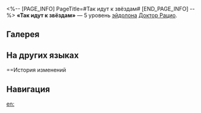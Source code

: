 <%-- [PAGE_INFO]
PageTitle=#Так идут к звёздам#
[END_PAGE_INFO] --%>
{{Эйдолон Инфобокс
|Название         = Так идут к звёздам
|Изображение      = Эйдолон Так идут к звёздам.png
|Персонаж         = Доктор Рацио
|Уровень          = 5
|Длительность     = 
|Описание         = Уровень навыка повышается на 2, максимальный уровень - 15. Уровень таланта повышается на 2, максимальный уровень - 15.
|Свойство1        = 
|Масштабирование1 = 
}}
'''«Так идут к звёздам»''' — 5 уровень [[эйдолон]]а [[Доктор Рацио]].

==Галерея==
{{Галерея|position=left|captionalign=center
|Персонаж Доктор Рацио Эйдолон 5.png|Осколок Эйдолона
}}

==На других языках==
{{На других языках
|en   = Sic Itur Ad Astra
|zhs  = 海阔舟无楫
|zht  = 海闊舟無楫
|ja   = {{Rubi|櫂|かい}}なき{{Rubi|舟|ふね}}に{{Rubi|海|うみ}}は{{Rubi|渡|わた}}れず
|ko   = 노 없는 배는 바다를 건널 수 없다
|es   = A la deriva en la inmensidad
|fr   = Sic Itur Ad Astra
|ru   = Так идут к звёздам
|th   = Sic Itur Ad Astra
|vi   = Biển Rộng Không Bóng Thuyền
|de   = Ruderlos auf dem Ozean
|id   = Sic Itur Ad Astra
|pt   = Sic Itur Ad Astra
}}

==История изменений
{{История изменений|3.5}}

==Навигация==
{{Навык Навбокс|Доктор Рацио}}

[[en:]]